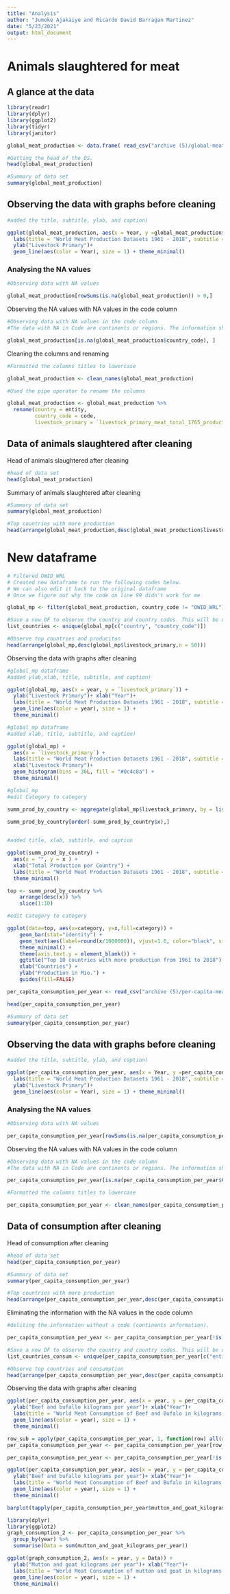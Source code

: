 ```yaml
---
title: "Analysis"
author: "Jumoke Ajakaiye and Ricardo David Barragan Martinez"
date: "5/23/2021"
output: html_document
---
```


# Animals slaughtered for meat

## A glance at the data

```r
library(readr)
library(dplyr)
library(ggplot2)
library(tidyr)
library(janitor)
```

```r
global_meat_production <- data.frame( read_csv("archive (5)/global-meat-production.csv"))
```

```r
#Getting the head of the DS.
head(global_meat_production)
```


```r
#Summary of data set
summary(global_meat_production)
```

## Observing the data with graphs before cleaning

```r
#added the title, subtitle, ylab, and caption)

ggplot(global_meat_production, aes(x = Year, y =global_meat_production$`Livestock.Primary...Meat..Total...1765...Production...5510...tonnes..tonnes.`)) +  
  labs(title = "World Meat Production Datasets 1961 - 2018", subtitle = "Global Meat Production", caption = "Data from Food and Agriculture Organization")+
  ylab("Livestock Primary")+
  geom_line(aes(color = Year), size = 1) + theme_minimal()
```

### Analysing the NA values

```r
#Observing data with NA values

global_meat_production[rowSums(is.na(global_meat_production)) > 0,]
```

Observing the NA values with NA values in the code column

```r
#Observing data with NA values in the code column
#The data with NA in Code are continents or regions. The information should not be considered.

global_meat_production[is.na(global_meat_production$country_code), ]
```

Cleaning the columns and renaming 

```r
#Formatted the columns titles to lowercase

global_meat_production <- clean_names(global_meat_production)
```


```r
#Used the pipe operator to rename the columns

global_meat_production <- global_meat_production %>% 
  rename(country = entity,
         country_code = code, 
         livestock_primary = `livestock_primary_meat_total_1765_production_5510_tonnes_tonnes`)
```


## Data of animals slaughtered after cleaning

Head of animals slaughtered after cleaning

```r
#head of data set
head(global_meat_production)
```

Summary of animals slaughtered after cleaning

```r
#Summary of data set
summary(global_meat_production)
```

```r
#Top countries with more production
head(arrange(global_meat_production,desc(global_meat_production$livestock_primary)),n = 20)
```



# New dataframe

```r

# Filtered OWID_WRL
# Created new dataframe to run the following codes below.
# We can also edit it back to the original dataframe
# Once we figure out why the code on line 99 didn't work for me

global_mp <- filter(global_meat_production, country_code != "OWID_WRL")
```



```r
#Save a new DF to observe the country and country codes. This will be useful to observe the countries that could mislead the analysis. 
list_countries <- unique(global_mp[c("country", "country_code")])
```




```r
#Observe top countries and produciton
head(arrange(global_mp,desc(global_mp$livestock_primary,n = 50)))
```

Observing the data with graphs after cleaning

```r
#global_mp dataframe
#added ylab,xlab, title, subtitle, and caption) 

ggplot(global_mp, aes(x = year, y = `livestock_primary`)) + 
  ylab("Livestock Primary")+ xlab("Year")+
  labs(title = "World Meat Production Datasets 1961 - 2018", subtitle = "Global Meat Production", caption = "Data from Food and Agriculture Organization")+ 
  geom_line(aes(color = year), size = 1) +
  theme_minimal()
```


```r
#global_mp dataframe
#added xlab, title, subtitle, and caption) 

ggplot(global_mp) +
  aes(x = `livestock_primary`) +
  labs(title = "World Meat Production Datasets 1961 - 2018", subtitle = "Global Meat Production", caption = "Data from Food and Agriculture Organization")+
  xlab("Livestock Primary")+
  geom_histogram(bins = 30L, fill = "#0c4c8a") +
  theme_minimal()
```

```r
#global_mp
#edit Category to category

summ_prod_by_country <- aggregate(global_mp$livestock_primary, by = list(category = global_mp$country_code), FUN=sum)

summ_prod_by_country[order(-summ_prod_by_country$x),]
 
```

```r
#added title, xlab, subtitle, and caption

ggplot(summ_prod_by_country) +
  aes(x = "", y = x ) +
  xlab("Total Production per Country") +
  labs(title = "World Meat Production Datasets 1961 - 2018", subtitle = "Meat Production Total per Country", caption = "Data from Food and Agriculture Organization")+ geom_boxplot(fill = "#0c4c8a") +
  theme_minimal()
```
```r

top <- summ_prod_by_country %>%
    arrange(desc(x)) %>%
    slice(1:10)
```

```r
#edit Category to category

ggplot(data=top, aes(x=category, y=x,fill=category)) +
    geom_bar(stat="identity") +
    geom_text(aes(label=round(x/1000000)), vjust=1.6, color="black", size=3.5) + 
    theme_minimal() + 
    theme(axis.text.y = element_blank()) +
    ggtitle("Top 10 countries with more production from 1961 to 2018") +
    xlab("Countries") +
    ylab("Production in Mio.") + 
    guides(fill=FALSE)
```

```r
per_capita_consumption_per_year <- read_csv("archive (5)/per-capita-meat-consumption-by-type-kilograms-per-year.csv")
```

```r
head(per_capita_consumption_per_year)
```

```r
#Summary of data set
summary(per_capita_consumption_per_year)
```

## Observing the data with graphs before cleaning

```r
#added the title, subtitle, ylab, and caption)

ggplot(per_capita_consumption_per_year, aes(x = Year, y =per_capita_consumption_per_year$`Beef and bufallo (kilograms per year)`)) +  
  labs(title = "World Meat Production Datasets 1961 - 2018", subtitle = "Global Meat Production", caption = "Data from Food and Agriculture Organization")+
  ylab("Livestock Primary")+
  geom_line(aes(color = Year), size = 1) + theme_minimal()
```
### Analysing the NA values

```r
#Observing data with NA values

per_capita_consumption_per_year[rowSums(is.na(per_capita_consumption_per_year)) > 0,]
```
Observing the NA values with NA values in the code column

```r
#Observing data with NA values in the code column
#The data with NA in Code are continents or regions. The information should not be considered.

per_capita_consumption_per_year[is.na(per_capita_consumption_per_year$Code), ]
```
```r
#Formatted the columns titles to lowercase

per_capita_consumption_per_year <- clean_names(per_capita_consumption_per_year)
```

## Data of consumption after cleaning

Head of consumption after cleaning

```r
#head of data set
head(per_capita_consumption_per_year)
```


```r
#Summary of data set
summary(per_capita_consumption_per_year)
```

```r
#Top countries with more production
head(arrange(per_capita_consumption_per_year,desc(per_capita_consumption_per_year$mutton_and_goat_kilograms_per_year)),n = 20)
```

Eliminating the information with the NA values in the code column

```r
#deliting the information without a code (continents information).

per_capita_consumption_per_year <- per_capita_consumption_per_year[!is.na(per_capita_consumption_per_year$code), ]
```

```r
#Save a new DF to observe the country and country codes. This will be useful to observe the countries that could mislead the analysis. 
list_countries_consum <- unique(per_capita_consumption_per_year[c("entity", "code")])
```


```r
#Observe top countries and consumption
head(arrange(per_capita_consumption_per_year,desc(per_capita_consumption_per_year$beef_and_bufallo_kilograms_per_year,n = 50)))
```


Observing the data with graphs after cleaning

```r

ggplot(per_capita_consumption_per_year, aes(x = year, y = per_capita_consumption_per_year$beef_and_bufallo_kilograms_per_year)) + 
  ylab("Beef and bufallo kilograms per year")+ xlab("Year")+
  labs(title = "World Meat Consumption of Beef and Bufalo in kilograms from 1961 - 2018", subtitle = "Global Meat consumption", caption = "Data from Food and Agriculture Organization")+ 
  geom_line(aes(color = year), size = 1) +
  theme_minimal()
```
```r
row_sub = apply(per_capita_consumption_per_year, 1, function(row) all(row !="Maldives" ))
per_capita_consumption_per_year <- per_capita_consumption_per_year[row_sub,]
```

```r
per_capita_consumption_per_year <- per_capita_consumption_per_year[!is.na(per_capita_consumption_per_year$code), ]
```


```r

ggplot(per_capita_consumption_per_year, aes(x = year, y = per_capita_consumption_per_year$beef_and_bufallo_kilograms_per_year)) + 
  ylab("Beef and bufallo kilograms per year")+ xlab("Year")+
  labs(title = "World Meat Consumption of Beef and Bufalo in kilograms from 1961 - 2018", subtitle = "Global Meat consumption", caption = "Data from Food and Agriculture Organization")+ 
  geom_line(aes(color = year), size = 1) +
  theme_minimal()
```

```r
barplot(tapply(per_capita_consumption_per_year$mutton_and_goat_kilograms_per_year, format(per_capita_consumption_per_year$year), FUN=sum))
```
```r
library(dplyr)
library(ggplot2)
graph_consumption_2 <- per_capita_consumption_per_year %>% 
  group_by(year) %>% 
  summarise(Data = sum(mutton_and_goat_kilograms_per_year))

ggplot(graph_consumption_2, aes(x = year, y = Data)) + 
  ylab("Mutton and goat kilograms per year")+ xlab("Year")+
  labs(title = "World Meat Consumption of mutton and goat in kilograms from 1961 - 2018", subtitle = "Global Meat consumption", caption = "Data from Food and Agriculture Organization")+ 
  geom_line(aes(color = year), size = 1) +
  theme_minimal()
```

